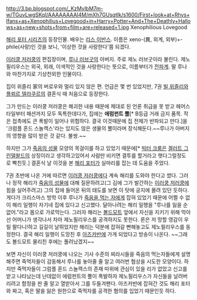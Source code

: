 http://3.bp.blogspot.com/_KzMvlbM7m-w/TGuvLwgSKqI/AAAAAAAAI4M/mXh7GUsqtIk/s1600/First+look+at+Rhys+Ifans+as+Xenophilius+Lovegood+in+Harry+Potter+And+The+Deathly+Hallows+as+new+shots+from+film+are+released+1.jpg
Xenophilious Lovegood

[[해리 포터 시리즈]]의 등장인물. 배우는 [[리스 이반스]].
이름은 xeno-(異, 외계, 외부)+-phile(사랑)인 것을 보니, '이상한 것을 사랑한다'쯤 되겠다.

[[이러쿵 저러쿵]]의 편집장이며, [[루나 러브굿]]의 아버지. 주로 제노 러브굿이라 불린다. 제노필리우스는 외국, 외래, 이색적인 것을 사랑한다는 뜻으로, 이름부터가 [[전파계]]. 딸 루나와 마찬가지로 기상천외한 인물이다.

집이 위즐리 家의 버로우와 멀리 있지 않은 편. 언급은 몇 번 있었지만, 7권 [[빌 위즐리]]와 [[플뢰르 델라쿠르]]의 결혼식 때 처음으로 등장한다.

그가 만드는 이러쿵 저러쿵은 해괴한 내용 때문에 제대로 된 언론 취급을 못 받고 헤어스타일부터 패션까지 모두 독특한데다가, 집에는 '''에럼펀트 뿔'''[* B등급 거래 금지 품목. 작은 접촉에도 큰 폭발이 일어나 위험하다. 결국 이것때문에 집 전체가 반파되고 만다.]을 '크럼플 혼드 스놀캑스'라는 있지도 않은 생물의 뿔이라며 장식해둔다.~~루나가 아버지의 영향을 많이 받은 것 같다. 불쌍.~~

하지만 그가 [[죽음의 성물]] 모양의 목걸이를 하고 있었기 때문에[* [[빅터 크룸]]은 [[겔러트 그린델왈드]]의 상징이라고 생각하고있어서 사람만 비키면 결투를 할거라고 햇다그럴정도로 빡친듯.] 결혼식 날 이것을 본 [[해리 포터]]가 실마리를 잡는 데 도움을 주었다.

7권 초반에 나온 거에 따르면 [[이러쿵 저러쿵]]에다 계속 해리를 도와야 한다고 썼다. 그러나 정작 해리가 [[죽음의 성물]]에 대해 질문하려고(그 김에 그가 발간하는 [[이러쿵 저러쿵]]에 힘을 실어주려고) 그의 집에 들어온 뒤의 태도를 보면 이 탓에 궁지에 몰려 있던 듯하다. 게다가 크리스마스 방학 이후 루나가 [[죽음을 먹는 자]]에게 잡혀 있었기 때문에 어쩔 수 없이 해리 일행이 자기네 집에 있다고 신고했다. 달아나려는 해리 일행을 "루나를 잃을 순 없어."라고 몸으로 가로막는다. 그러자 해리는 [[볼드모트]] 앞에서 자신을 지키기 위해 막아선 어머니가 생각나서 차마 제노필리우스를 공격하지도 못한다. 론은 저 망할 영감이 우릴 팔다니!하고 길길이 날뛰었지만 해리는 덕분에 잡혀갈 뻔해놓고도 제노필리우스를 동정한다. 결국 해리 일행이 도망친 후 [[아즈카반]]에 가게 되었다고 방송이 나온다. ~~그래도 볼드모트 물리친 후에는 풀려났겠지~~

보면 자신이 이러쿵 저러쿵에 나오는 기사 수준의 찌라시들을 죽음의 먹는자들에게 설명해주면 죽먹자들이 감동해서 루나를 놓아줄 줄 알고 여러번 협상을 시도한 모양이다. 하지만 죽먹자들이 그럼플 혼드 스놀캑스의 존재 따위에 관심이 있을 리가 없었고 신고를 받고 나타났는데 난데없이 에럼펀트의 뿔이 폭발하자 제노필리우스가 자신들을 날려버리려고 함정을 판 줄 알고 열받아서 그를 두들겨팬다. 아즈카반에 잡혀간 것도 해리 포터와 짜고, 혹은 딸을 잃은 원한으로 죽먹자를 공격한 혐의를 입었기 때문인듯 하다.
